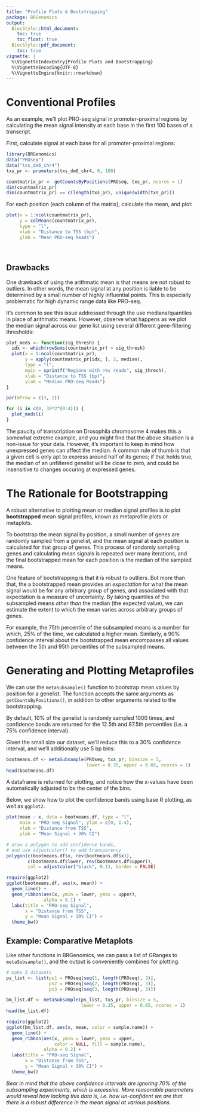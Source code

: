 ```yaml
---
title: "Profile Plots & Bootstrapping"
package: BRGenomics
output:
  BiocStyle::html_document:
    toc: true
    toc_float: true
  BiocStyle::pdf_document:
    toc: true
vignette: |
  %\VignetteIndexEntry{Profile Plots and Bootstrapping}
  %\VignetteEncoding{UTF-8}
  %\VignetteEngine{knitr::rmarkdown}
---
```


# Conventional Profiles

As an example, we'll plot PRO-seq signal in promoter-proximal regions by 
calculating the mean signal intensity at each base in the first 100 bases of a 
transcript.

First, calculate signal at each base for all promoter-proximal regions:

```r
library(BRGenomics)
data("PROseq")
data("txs_dm6_chr4")
txs_pr <- promoters(txs_dm6_chr4, 0, 100)
```

```r
countmatrix_pr <- getCountsByPositions(PROseq, txs_pr, ncores = 1)
dim(countmatrix_pr)
dim(countmatrix_pr) == c(length(txs_pr), unique(width(txs_pr)))
```

For each position (each column of the matrix), calculate the mean, and plot:

```r
plot(x = 1:ncol(countmatrix_pr),
     y = colMeans(countmatrix_pr),
     type = "l", 
     xlab = "Distance to TSS (bp)",
     ylab = "Mean PRO-seq Reads")
```

\ 

## Drawbacks

One drawback of using the arithmatic mean is that means are not robust to 
outliers. In other words, the mean signal at any position is liable to be 
determined by a small number of highly influential points. This is especially 
problematic for high dynamic range data like PRO-seq.

It's common to see this issue addressed through the use medians/quantiles in 
place of arithmatic means. However, observe what happens as we plot the median 
signal across our gene list using several different gene-filtering thresholds:

```r
plot_meds <- function(sig_thresh) {
  idx <- which(rowSums(countmatrix_pr) > sig_thresh)
  plot(x = 1:ncol(countmatrix_pr),
       y = apply(countmatrix_pr[idx, ], 2, median),
       type = "l", 
       main = sprintf("Regions with >%s reads", sig_thresh),
       xlab = "Distance to TSS (bp)",
       ylab = "Median PRO-seq Reads")
}

par(mfrow = c(3, 2))

for (i in c(0, 30*2^(0:4))) {
  plot_meds(i)
}
```

The paucity of transcription on Drosophila chromosome 4 makes this a somewhat 
extreme example, and you might find that the above situation is a non-issue for 
your data. However, it's important to keep in mind how unexpressed genes can 
affect the median. A common rule of thumb is that a given cell is only apt to 
express around half of its genes; if that holds true, the median of an 
unfiltered genelist will be close to zero, and could be insensitive to changes 
occuring at expressed genes. 

# The Rationale for Bootstrapping 

A robust alternative to plotting mean or median signal profiles is to plot 
__bootstrapped__ mean signal profiles, known as metaprofile plots or metaplots. 

To bootstrap the mean signal by position, a small number of genes are randomly 
sampled from a genelist, and the mean signal at each position is calculated for 
that group of genes. This process of randomly sampling genes and calculating 
mean signals is repeated over many iterations, and the final bootstrapped mean 
for each position is the median of the sampled means.

One feature of bootstrapping is that it is robust to outliers. But more than 
that, the a bootstrapped mean provides an _expectation_ for what the mean signal 
would be for any arbitrary group of genes, and associated with that expectation 
is a measure of uncertainty. By taking quantiles of the subsampled means _other 
than_ the median (the expected value), we can estimate the extent to which the 
mean varies across arbitrary groups of genes. 

For example, the 75th percentile of the subsampled means is a number for which, 
25% of the time, we calculated a higher mean. Similarly, a 90% confidence 
interval about the bootstrapped mean encompasses all values between the 5th and 
95th percentiles of the subsampled means.

# Generating and Plotting Metaprofiles

We can use the `metaSubsample()` function to bootstrap mean values by position 
for a genelist. The function accepts the same arguments as 
`getCountsByPositions()`, in addition to other arguments related to the 
bootstrapping. 

By default, 10% of the genelist is randomly sampled 1000 times, and confidence 
bands are returned for the 12.5th and 87.5th percentiles (i.e. a 75% confidence 
interval). 

Given the small size our dataset, we'll reduce this to a 30% confidence 
interval, and we'll additionally use 5 bp bins:

```r
bootmeans.df <- metaSubsample(PROseq, txs_pr, binsize = 5, 
                              lower = 0.35, upper = 0.65, ncores = 1)
head(bootmeans.df)
```

A dataframe is returned for plotting, and notice how the x-values have been 
automatically adjusted to be the center of the bins.

Below, we show how to plot the confidence bands using base R plotting, as well 
as `ggplot2`.

```r
plot(mean ~ x, data = bootmeans.df, type = "l", 
     main = "PRO-seq Signal", ylim = c(0, 1.4),
     xlab = "Distance from TSS",
     ylab = "Mean Signal + 30% CI")

# draw a polygon to add confidence bands,
# and use adjustcolor() to add transparency
polygon(c(bootmeans.df$x, rev(bootmeans.df$x)), 
        c(bootmeans.df$lower, rev(bootmeans.df$upper)),
        col = adjustcolor("black", 0.1), border = FALSE)
```

```r
require(ggplot2)
ggplot(bootmeans.df, aes(x, mean)) + 
  geom_line() + 
  geom_ribbon(aes(x, ymin = lower, ymax = upper),
              alpha = 0.1) + 
  labs(title = "PRO-seq Signal", 
       x = "Distance from TSS", 
       y = "Mean Signal + 30% CI") + 
  theme_bw()
```

## Example: Comparative Metaplots

Like other functions in BRGenomics, we can pass a list of GRanges to 
`metaSubsample()`, and the output is conveniently combined for plotting.

```r
# make 3 datasets
ps_list <- list(ps1 = PROseq[seq(1, length(PROseq), 3)], 
                ps2 = PROseq[seq(2, length(PROseq), 3)], 
                ps3 = PROseq[seq(3, length(PROseq), 3)])
```

```r
bm_list.df <- metaSubsample(ps_list, txs_pr, binsize = 5, 
                            lower = 0.35, upper = 0.65, ncores = 1)
head(bm_list.df)
```

```r
require(ggplot2)
ggplot(bm_list.df, aes(x, mean, color = sample.name)) + 
  geom_line() + 
  geom_ribbon(aes(x, ymin = lower, ymax = upper,
                  color = NULL, fill = sample.name),
              alpha = 0.2) + 
  labs(title = "PRO-seq Signal", 
       x = "Distance from TSS", 
       y = "Mean Signal + 30% CI") + 
  theme_bw()
```

_Bear in mind that the above confidence intervals are ignoring 70% of the 
subsampling experiments, which is excessive. More reasonable parameters would 
reveal how lacking this data is, i.e. how un-confident we are that there is a 
robust difference in the mean signal at various positions._ 
